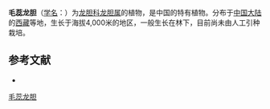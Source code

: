 {{Speciesbox
| name = 毛蕊龙胆
| status = 
| status_system = 
| image =
| genus = Gentiana
| species = scabrifilamenta
| authority = T. N. Ho
}}

'''毛蕊龙胆'''（[[学名|学名]]：{{lang|la|''Gentiana scabrifilamenta''}}）为[[龙胆科|龙胆科]][[龙胆属|龙胆属]]的植物，是中国的特有植物。分布于[[中国大陆|中国大陆]]的[[西藏|西藏]]等地，生长于海拔4,000米的地区，一般生长在林下，目前尚未由人工引种栽培。

== 参考文献 ==
<div class="references-small">
* {{cite web| url =http://www.bioinfo.cn/db05/KmzwSpecies.php?action=view&id=8604| title =毛蕊龙胆| work =《中国高等植物数据库全库》| publisher =中国科学院微生物研究所| author =昆明植物研究所| accessdate =2009-02-24| deadurl =yes| archiveurl =https://web.archive.org/web/20160305025922/http://www.bioinfo.cn/db05/KmzwSpecies.php?action=view&id=8604| archivedate =2016-03-05}}
</div>
{{Taxonbar|from=Q11128375}}

[[Category:龙胆属|毛蕊龙胆]]


{{植物小作品}}